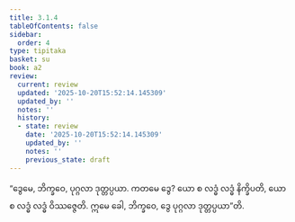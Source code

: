 ```yaml
---
title: 3.1.4
tableOfContents: false
sidebar:
  order: 4
type: tipitaka
basket: su
book: a2
review:
  current: review
  updated: '2025-10-20T15:52:14.145309'
  updated_by: ''
  notes: ''
  history:
  - state: review
    date: '2025-10-20T15:52:14.145309'
    updated_by: ''
    notes: ''
    previous_state: draft
---
```



<DynamicBreadcrumb />


<ReviewStatus review={frontmatter.review} showDetails={true} />

<HypothesisAnnotation frontmatter={frontmatter} />

<Division number="122" book="a2" e="ch" v="15" p="86">

<Paragraph number="207" book="a2">
“ဒွေမေ, ဘိက္ခဝေ, ပုဂ္ဂလာ ဒုတ္တပ္ပယာ. ကတမေ ဒွေ? ယော စ လဒ္ဓံ လဒ္ဓံ နိက္ခိပတိ, ယော စ လဒ္ဓံ လဒ္ဓံ ဝိဿဇ္ဇေတိ. ဣမေ ခေါ, ဘိက္ခဝေ, ဒွေ ပုဂ္ဂလာ ဒုတ္တပ္ပယာ”တိ.
</Paragraph>
</Division>